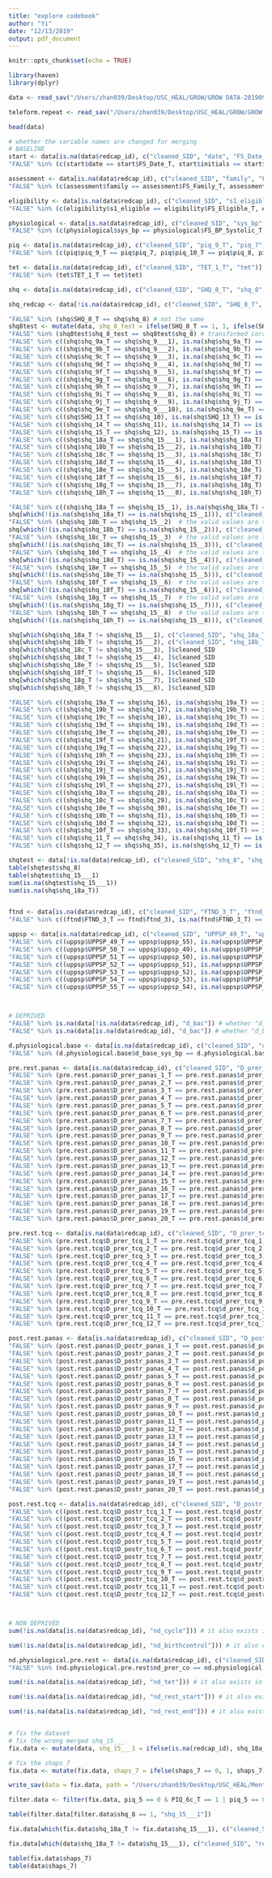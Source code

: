 ```yaml
---
title: "explore codebook"
author: "Yi"
date: "12/13/2019"
output: pdf_document
---
```


```r
knitr::opts_chunk$set(echo = TRUE)
```

```r
library(haven)
library(dplyr)
```

```r
data <- read_sav("/Users/zhan039/Desktop/USC_HEAL/GROW/GROW DATA-20190920T175512Z-001/GROW DATA/REDCap_wTeleform_Merged (scored + sorted)_06212018 (No 2nd survey) with DIFF.sav")

teleform.repeat <- read_sav("/Users/zhan039/Desktop/USC_HEAL/GROW/GROW DATA-20190920T175512Z-001/Yi/teleform_repeat.sav")

head(data)
```

```r
# whether the variable names are changed for merging
# BASELINE
start <- data[is.na(data$redcap_id), c("cleaned_SID", "date", "FS_Date_T", "initials", "BASE_SID_Initials_T") ]
"FALSE" %in% (c(start$date == start$FS_Date_T, start$initials == start$BASE_SID_Initials_T))

assessment <- data[is.na(data$redcap_id), c("cleaned_SID", "family", "FS_Family_T", "sub", "FS_Other_Tobacco_T", "meds", "FS_Meds_T", "cycle", "FS_Menstrual_T", "birthcontrol", "FS_Birth_Control_T", "co", "FS_CO_T", "bac", "FS_Breathalyzer_T") ]
"FALSE" %in% (c(assessment$family == assessment$FS_Family_T, assessment$sub == assessment$FS_Other_Tobacco_T, assessment$meds == assessment$FS_Meds_T, assessment$cycle == assessment$FS_Menstrual_T, assessment$birthcontrol == assessment$FS_Birth_Control_T, assessment$co == assessment$FS_CO_T, assessment$bac == assessment$FS_Breathalyzer_T))

eligibility <- data[is.na(data$redcap_id), c("cleaned_SID", "s1_eligible", "FS_Eligible_T", "s2_dep_rand", "FS_S2_Randomization_T", "s3_dep_rand", "FS_S3_Randomization_T")]
"FALSE" %in% (c(eligibility$s1_eligible == eligibility$FS_Eligible_T, eligibility$s2_dep_rand == eligibility$FS_S2_Randomization_T, eligibility$s3_dep_rand == eligibility$FS_S3_Randomization_T))

physiological <- data[is.na(data$redcap_id), c("cleaned_SID", "sys_bp", "FS_BP_Systolic_T", "dia_bp", "FS_BP_Diastolic_T", "hr", "FS_HR_T")]
"FALSE" %in% (c(physiological$sys_bp == physiological$FS_BP_Systolic_T, physiological$dia_bp == physiological$FS_BP_Diastolic_T, physiological$hr == physiological$FS_HR_T))

piq <- data[is.na(data$redcap_id), c("cleaned_SID", "piq_9_T", "piq_7", "piq_10_T", "piq_8", "piq_11_T", "piq_9", "piq_12_T", "piq_11", "piq_13_T", "piq_12", "piq_14_T", "piq_13", "piq_15_T", "piq_14", "piq_16_T", "piq_15", "piq_7a_T", "piq_16a", "piq_7b_T", "piq_16b", "piq_7c_T", "piq_16c", "piq_7d_T", "piq_16d")]
"FALSE" %in% (c(piq$piq_9_T == piq$piq_7, piq$piq_10_T == piq$piq_8, piq$piq_11_T == piq$piq_9, piq$piq_12_T == piq$piq_11, piq$piq_13_T == piq$piq_12, piq$piq_14_T == piq$piq_13, piq$piq_15_T == piq$piq_14, piq$piq_16_T == piq$piq_15, piq$piq_7a_T == piq$piq_16a, piq$piq_7b_T == piq$piq_16b, piq$piq_7c_T == piq$piq_16c, piq$piq_7d_T == piq$piq_16d))

tet <- data[is.na(data$redcap_id), c("cleaned_SID", "TET_1_T", "tet")]
"FALSE" %in% (tet$TET_1_T == tet$tet)

shq <- data[is.na(data$redcap_id), c("cleaned_SID", "SHQ_8_T", "shq_8", "shq_9a_T", "shq_9___1", "shq_9b_T", "shq_9___2", "shq_9c_T", "shq_9___3", "shq_9d_T", "shq_9___4",  "shq_9f_T", "shq_9___5", "shq_9g_T", "shq_9___6", "shq_9h_T", "shq_9___7", "shq_9i_T", "shq_9___8", "shq_9j_T", "shq_9___9", "shq_9e_T", "shq_9___10", "SHQ_13_T", "shq_10", "shq_14_T", "shq_11", "shq_15_T", "shq_12", "shq_18a_T", "shq_15___1", "shq_18b_T", "shq_15___2", "shq_18c_T", "shq_15___3", "shq_18d_T", "shq_15___4", "shq_18e_T", "shq_15___5", "shq_18f_T", "shq_15___6", "shq_18g_T", "shq_15___7", "shq_18h_T", "shq_15___8", "shq_15__1", "shq_15__2", "shq_15__3", "shq_15__4", "shq_15__5", "shq_15__6", "shq_15__7", "shq_15__8","shq_19a_T", "shq_16", "shq_19b_T", "shq_17", "shq_19c_T", "shq_18", "shq_19d_T", "shq_19", "shq_19e_T", "shq_20", "shq_19f_T", "shq_21", "shq_19g_T", "shq_22", "shq_19h_T", "shq_23", "shq_19i_T", "shq_24", "shq_19j_T", "shq_25", "shq_19k_T", "shq_26", "shq_19l_T", "shq_27", "shq_10a_T", "shq_28", "shq_10c_T", "shq_29", "shq_10e_T", "shq_30", "shq_10b_T", "shq_31", "shq_10d_T", "shq_32", "shq_10f_T", "shq_33", "shq_11_T", "shq_34", "shq_12_T", "shq_35")]

shq_redcap <- data[!is.na(data$redcap_id), c("cleaned_SID", "SHQ_8_T", "shq_8", "shq_9a_T", "shq_9___1", "shq_9b_T", "shq_9___2", "shq_9c_T", "shq_9___3", "shq_9d_T", "shq_9___4",  "shq_9f_T", "shq_9___5", "shq_9g_T", "shq_9___6", "shq_9h_T", "shq_9___7", "shq_9i_T", "shq_9___8", "shq_9j_T", "shq_9___9", "shq_9e_T", "shq_9___10", "SHQ_13_T", "shq_10", "shq_14_T", "shq_11", "shq_15_T", "shq_12", "shq_18a_T", "shq_15___1", "shq_18b_T", "shq_15___2", "shq_18c_T", "shq_15___3", "shq_18d_T", "shq_15___4", "shq_18e_T", "shq_15___5", "shq_18f_T", "shq_15___6", "shq_18g_T", "shq_15___7", "shq_18h_T", "shq_15___8", "shq_15__1", "shq_15__2", "shq_15__3", "shq_15__4", "shq_15__5", "shq_15__6", "shq_15__7", "shq_15__8","shq_19a_T", "shq_16", "shq_19b_T", "shq_17", "shq_19c_T", "shq_18", "shq_19d_T", "shq_19", "shq_19e_T", "shq_20", "shq_19f_T", "shq_21", "shq_19g_T", "shq_22", "shq_19h_T", "shq_23", "shq_19i_T", "shq_24", "shq_19j_T", "shq_25", "shq_19k_T", "shq_26", "shq_19l_T", "shq_27", "shq_10a_T", "shq_28", "shq_10c_T", "shq_29", "shq_10e_T", "shq_30", "shq_10b_T", "shq_31", "shq_10d_T", "shq_32", "shq_10f_T", "shq_33", "shq_11_T", "shq_34", "shq_12_T", "shq_35")]

"FALSE" %in% (shq$SHQ_8_T == shq$shq_8) # not the same
shq8test <- mutate(data, shq_8_test = ifelse(SHQ_8_T == 1, 1, ifelse(SHQ_8_T == 0, 2, NA)))
"FALSE" %in% (shq8test$shq_8_test == shq8test$shq_8) # transformed correctly
"FALSE" %in% c((shq$shq_9a_T == shq$shq_9___1), is.na(shq$shq_9a_T) == is.na(shq$shq_9___1))
"FALSE" %in% c((shq$shq_9b_T == shq$shq_9___2), is.na(shq$shq_9b_T) == is.na(shq$shq_9___2))
"FALSE" %in% c((shq$shq_9c_T == shq$shq_9___3), is.na(shq$shq_9c_T) == is.na(shq$shq_9___3))
"FALSE" %in% c((shq$shq_9d_T == shq$shq_9___4), is.na(shq$shq_9d_T) == is.na(shq$shq_9___4))
"FALSE" %in% c((shq$shq_9f_T == shq$shq_9___5), is.na(shq$shq_9f_T) == is.na(shq$shq_9___5))
"FALSE" %in% c((shq$shq_9g_T == shq$shq_9___6), is.na(shq$shq_9g_T) == is.na(shq$shq_9___6))
"FALSE" %in% c((shq$shq_9h_T == shq$shq_9___7), is.na(shq$shq_9h_T) == is.na(shq$shq_9___7))
"FALSE" %in% c((shq$shq_9i_T == shq$shq_9___8), is.na(shq$shq_9i_T) == is.na(shq$shq_9___8))
"FALSE" %in% c((shq$shq_9j_T == shq$shq_9___9), is.na(shq$shq_9j_T) == is.na(shq$shq_9___9))
"FALSE" %in% c((shq$shq_9e_T == shq$shq_9___10), is.na(shq$shq_9e_T) == is.na(shq$shq_9___10))
"FALSE" %in% c((shq$SHQ_13_T == shq$shq_10), is.na(shq$SHQ_13_T) == is.na(shq$shq_10))
"FALSE" %in% c((shq$shq_14_T == shq$shq_11), is.na(shq$shq_14_T) == is.na(shq$shq_11))
"FALSE" %in% c((shq$shq_15_T == shq$shq_12), is.na(shq$shq_15_T) == is.na(shq$shq_12))
"FALSE" %in% c((shq$shq_18a_T == shq$shq_15___1), is.na(shq$shq_18a_T) == is.na(shq$shq_15___1))
"FALSE" %in% c((shq$shq_18b_T == shq$shq_15___2), is.na(shq$shq_18b_T) == is.na(shq$shq_15___2))
"FALSE" %in% c((shq$shq_18c_T == shq$shq_15___3), is.na(shq$shq_18c_T) == is.na(shq$shq_15___3))
"FALSE" %in% c((shq$shq_18d_T == shq$shq_15___4), is.na(shq$shq_18d_T) == is.na(shq$shq_15___4))
"FALSE" %in% c((shq$shq_18e_T == shq$shq_15___5), is.na(shq$shq_18e_T) == is.na(shq$shq_15___5))
"FALSE" %in% c((shq$shq_18f_T == shq$shq_15___6), is.na(shq$shq_18f_T) == is.na(shq$shq_15___6))
"FALSE" %in% c((shq$shq_18g_T == shq$shq_15___7), is.na(shq$shq_18g_T) == is.na(shq$shq_15___7))
"FALSE" %in% c((shq$shq_18h_T == shq$shq_15___8), is.na(shq$shq_18h_T) == is.na(shq$shq_15___8))

"FALSE" %in% c((shq$shq_18a_T == shq$shq_15__1), is.na(shq$shq_18a_T) == is.na(shq$shq_15__1))  # the valid values are the same, while NAs are not
shq[which(!(is.na(shq$shq_18a_T) == is.na(shq$shq_15__1))), c("cleaned_SID", "shq_18a_T", "shq_15__1")]
"FALSE" %in% (shq$shq_18b_T == shq$shq_15__2)  # the valid values are the same, while NAs are not
shq[which(!(is.na(shq$shq_18b_T) == is.na(shq$shq_15__2))), c("cleaned_SID", "shq_18b_T", "shq_15__2")]
"FALSE" %in% (shq$shq_18c_T == shq$shq_15__3)  # the valid values are the same, while NAs are not
shq[which(!(is.na(shq$shq_18c_T) == is.na(shq$shq_15__3))), c("cleaned_SID", "shq_18c_T", "shq_15__3")]
"FALSE" %in% (shq$shq_18d_T == shq$shq_15__4)  # the valid values are the same, while NAs are not
shq[which(!(is.na(shq$shq_18d_T) == is.na(shq$shq_15__4))), c("cleaned_SID", "shq_18d_T", "shq_15__4")]
"FALSE" %in% (shq$shq_18e_T == shq$shq_15__5)  # the valid values are the same, while NAs are not
shq[which(!(is.na(shq$shq_18e_T) == is.na(shq$shq_15__5))), c("cleaned_SID", "shq_18e_T", "shq_15__5")]
"FALSE" %in% (shq$shq_18f_T == shq$shq_15__6)  # the valid values are the same, while NAs are not
shq[which(!(is.na(shq$shq_18f_T) == is.na(shq$shq_15__6))), c("cleaned_SID", "shq_18f_T", "shq_15__6")]
"FALSE" %in% (shq$shq_18g_T == shq$shq_15__7)  # the valid values are the same, while NAs are not
shq[which(!(is.na(shq$shq_18g_T) == is.na(shq$shq_15__7))), c("cleaned_SID", "shq_18g_T", "shq_15__7")]
"FALSE" %in% (shq$shq_18h_T == shq$shq_15__8)  # the valid values are the same, while NAs are not
shq[which(!(is.na(shq$shq_18h_T) == is.na(shq$shq_15__8))), c("cleaned_SID", "shq_18h_T", "shq_15__8")]

shq[which(shq$shq_18a_T != shq$shq_15___1), c("cleaned_SID", "shq_18a_T", "shq_15___1")]  # shq_18a_T are correct, while merged wrong 
shq[which(shq$shq_18b_T != shq$shq_15___2), c("cleaned_SID", "shq_18b_T", "shq_15__2","shq_15___2")]
shq[which(shq$shq_18c_T != shq$shq_15___3), ]$cleaned_SID
shq[which(shq$shq_18d_T != shq$shq_15___4), ]$cleaned_SID
shq[which(shq$shq_18e_T != shq$shq_15___5), ]$cleaned_SID
shq[which(shq$shq_18f_T != shq$shq_15___6), ]$cleaned_SID
shq[which(shq$shq_18g_T != shq$shq_15___7), ]$cleaned_SID
shq[which(shq$shq_18h_T != shq$shq_15___8), ]$cleaned_SID

"FALSE" %in% c((shq$shq_19a_T == shq$shq_16), is.na(shq$shq_19a_T) == is.na(shq$shq_16))
"FALSE" %in% c((shq$shq_19b_T == shq$shq_17), is.na(shq$shq_19b_T) == is.na(shq$shq_17))
"FALSE" %in% c((shq$shq_19c_T == shq$shq_18), is.na(shq$shq_19c_T) == is.na(shq$shq_18))
"FALSE" %in% c((shq$shq_19d_T == shq$shq_19), is.na(shq$shq_19d_T) == is.na(shq$shq_19))
"FALSE" %in% c((shq$shq_19e_T == shq$shq_20), is.na(shq$shq_19e_T) == is.na(shq$shq_20))
"FALSE" %in% c((shq$shq_19f_T == shq$shq_21), is.na(shq$shq_19f_T) == is.na(shq$shq_21))
"FALSE" %in% c((shq$shq_19g_T == shq$shq_22), is.na(shq$shq_19g_T) == is.na(shq$shq_22))
"FALSE" %in% c((shq$shq_19h_T == shq$shq_23), is.na(shq$shq_19h_T) == is.na(shq$shq_23))
"FALSE" %in% c((shq$shq_19i_T == shq$shq_24), is.na(shq$shq_19i_T) == is.na(shq$shq_24))
"FALSE" %in% c((shq$shq_19j_T == shq$shq_25), is.na(shq$shq_19j_T) == is.na(shq$shq_25))
"FALSE" %in% c((shq$shq_19k_T == shq$shq_26), is.na(shq$shq_19k_T) == is.na(shq$shq_26))
"FALSE" %in% c((shq$shq_19l_T == shq$shq_27), is.na(shq$shq_19l_T) == is.na(shq$shq_27))
"FALSE" %in% c((shq$shq_10a_T == shq$shq_28), is.na(shq$shq_10a_T) == is.na(shq$shq_28))
"FALSE" %in% c((shq$shq_10c_T == shq$shq_29), is.na(shq$shq_10c_T) == is.na(shq$shq_29))
"FALSE" %in% c((shq$shq_10e_T == shq$shq_30), is.na(shq$shq_10e_T) == is.na(shq$shq_30))
"FALSE" %in% c((shq$shq_10b_T == shq$shq_31), is.na(shq$shq_10b_T) == is.na(shq$shq_31))
"FALSE" %in% c((shq$shq_10d_T == shq$shq_32), is.na(shq$shq_10d_T) == is.na(shq$shq_32))
"FALSE" %in% c((shq$shq_10f_T == shq$shq_33), is.na(shq$shq_10f_T) == is.na(shq$shq_33))
"FALSE" %in% c((shq$shq_11_T == shq$shq_34), is.na(shq$shq_11_T) == is.na(shq$shq_34))
"FALSE" %in% c((shq$shq_12_T == shq$shq_35), is.na(shq$shq_12_T) == is.na(shq$shq_35))

shqtest <- data[!is.na(data$redcap_id), c("cleaned_SID", "shq_8", "shq_15___1")]
table(shqtest$shq_8)
table(shqtest$shq_15___1)
sum(is.na(shqtest$shq_15___1))
sum(is.na(shq$shq_18a_T))


ftnd <- data[is.na(data$redcap_id), c("cleaned_SID", "FTND_3_T", "ftnd_3")]
"FALSE" %in% c((ftnd$FTND_3_T == ftnd$ftnd_3), is.na(ftnd$FTND_3_T) == is.na(ftnd$ftnd_3))

uppsp <- data[is.na(data$redcap_id), c("cleaned_SID", "UPPSP_49_T", "uppsp_49", "UPPSP_50_T", "uppsp_50", "UPPSP_51_T", "uppsp_51", "UPPSP_52_T", "uppsp_52", "UPPSP_53_T", "uppsp_53", "UPPSP_54_T", "uppsp_54", "UPPSP_55_T", "uppsp_55")]
"FALSE" %in% c((uppsp$UPPSP_49_T == uppsp$uppsp_55), is.na(uppsp$UPPSP_49_T) == is.na(uppsp$uppsp_55))
"FALSE" %in% c((uppsp$UPPSP_50_T == uppsp$uppsp_49), is.na(uppsp$UPPSP_50_T) == is.na(uppsp$uppsp_49))
"FALSE" %in% c((uppsp$UPPSP_51_T == uppsp$uppsp_50), is.na(uppsp$UPPSP_51_T) == is.na(uppsp$uppsp_50))
"FALSE" %in% c((uppsp$UPPSP_52_T == uppsp$uppsp_51), is.na(uppsp$UPPSP_52_T) == is.na(uppsp$uppsp_51))
"FALSE" %in% c((uppsp$UPPSP_53_T == uppsp$uppsp_52), is.na(uppsp$UPPSP_53_T) == is.na(uppsp$uppsp_52))
"FALSE" %in% c((uppsp$UPPSP_54_T == uppsp$uppsp_53), is.na(uppsp$UPPSP_54_T) == is.na(uppsp$uppsp_53))
"FALSE" %in% c((uppsp$UPPSP_55_T == uppsp$uppsp_54), is.na(uppsp$UPPSP_55_T) == is.na(uppsp$uppsp_54))



# DEPRIVED
"FALSE" %in% is.na(data[!is.na(data$redcap_id), "d_bac"]) # whether "d_bac" exist in the redcap
"FALSE" %in% is.na(data[is.na(data$redcap_id), "d_bac"]) # whether "d_bac" exist in the teleform

d.physiological.base <- data[is.na(data$redcap_id), c("cleaned_SID", "d_base_sys_bp", "D_FS_BP_Systolic_PostQ")]
"FALSE" %in% (d.physiological.base$d_base_sys_bp == d.physiological.base$D_FS_BP_Systolic_PostQ) # they are not the same!!!

pre.rest.panas <- data[is.na(data$redcap_id), c("cleaned_SID", "D_prer_panas_1_T", "D_prer_panas_2_T", "D_prer_panas_3_T", "D_prer_panas_4_T", "D_prer_panas_5_T", "D_prer_panas_6_T", "D_prer_panas_7_T", "D_prer_panas_8_T", "D_prer_panas_9_T", "D_prer_panas_10_T", "D_prer_panas_11_T", "D_prer_panas_12_T", "D_prer_panas_13_T", "D_prer_panas_14_T", "D_prer_panas_15_T", "D_prer_panas_16_T", "D_prer_panas_17_T", "D_prer_panas_18_T", "D_prer_panas_19_T", "D_prer_panas_20_T", "d_prer_panas_1", "d_prer_panas_2", "d_prer_panas_3", "d_prer_panas_4", "d_prer_panas_5", "d_prer_panas_6", "d_prer_panas_7", "d_prer_panas_8", "d_prer_panas_9", "d_prer_panas_10", "d_prer_panas_11", "d_prer_panas_12", "d_prer_panas_13", "d_prer_panas_14", "d_prer_panas_15", "d_prer_panas_16", "d_prer_panas_17", "d_prer_panas_18", "d_prer_panas_19", "d_prer_panas_20")]
"FALSE" %in% (pre.rest.panas$D_prer_panas_1_T == pre.rest.panas$d_prer_panas_1)
"FALSE" %in% (pre.rest.panas$D_prer_panas_2_T == pre.rest.panas$d_prer_panas_2)
"FALSE" %in% (pre.rest.panas$D_prer_panas_3_T == pre.rest.panas$d_prer_panas_3)
"FALSE" %in% (pre.rest.panas$D_prer_panas_4_T == pre.rest.panas$d_prer_panas_4)
"FALSE" %in% (pre.rest.panas$D_prer_panas_5_T == pre.rest.panas$d_prer_panas_5)
"FALSE" %in% (pre.rest.panas$D_prer_panas_6_T == pre.rest.panas$d_prer_panas_6)
"FALSE" %in% (pre.rest.panas$D_prer_panas_7_T == pre.rest.panas$d_prer_panas_7)
"FALSE" %in% (pre.rest.panas$D_prer_panas_8_T == pre.rest.panas$d_prer_panas_8)
"FALSE" %in% (pre.rest.panas$D_prer_panas_9_T == pre.rest.panas$d_prer_panas_9)
"FALSE" %in% (pre.rest.panas$D_prer_panas_10_T == pre.rest.panas$d_prer_panas_10)
"FALSE" %in% (pre.rest.panas$D_prer_panas_11_T == pre.rest.panas$d_prer_panas_11)
"FALSE" %in% (pre.rest.panas$D_prer_panas_12_T == pre.rest.panas$d_prer_panas_12)
"FALSE" %in% (pre.rest.panas$D_prer_panas_13_T == pre.rest.panas$d_prer_panas_13)
"FALSE" %in% (pre.rest.panas$D_prer_panas_14_T == pre.rest.panas$d_prer_panas_14)
"FALSE" %in% (pre.rest.panas$D_prer_panas_15_T == pre.rest.panas$d_prer_panas_15)
"FALSE" %in% (pre.rest.panas$D_prer_panas_16_T == pre.rest.panas$d_prer_panas_16)
"FALSE" %in% (pre.rest.panas$D_prer_panas_17_T == pre.rest.panas$d_prer_panas_17)
"FALSE" %in% (pre.rest.panas$D_prer_panas_18_T == pre.rest.panas$d_prer_panas_18)
"FALSE" %in% (pre.rest.panas$D_prer_panas_19_T == pre.rest.panas$d_prer_panas_19)
"FALSE" %in% (pre.rest.panas$D_prer_panas_20_T == pre.rest.panas$d_prer_panas_20)

pre.rest.tcq <- data[is.na(data$redcap_id), c("cleaned_SID", "D_prer_tcq_1_T", "D_prer_tcq_2_T", "D_prer_tcq_3_T", "D_prer_tcq_4_T", "D_prer_tcq_5_T", "D_prer_tcq_6_T", "D_prer_tcq_7_T", "D_prer_tcq_8_T", "D_prer_tcq_9_T", "D_prer_tcq_10_T", "D_prer_tcq_11_T", "D_prer_tcq_12_T", "d_prer_tcq_1", "d_prer_tcq_2", "d_prer_tcq_3", "d_prer_tcq_4", "d_prer_tcq_5", "d_prer_tcq_6", "d_prer_tcq_7", "d_prer_tcq_8", "d_prer_tcq_9", "d_prer_tcq_10", "d_prer_tcq_11", "d_prer_tcq_12")]
"FALSE" %in% (pre.rest.tcq$D_prer_tcq_1_T == pre.rest.tcq$d_prer_tcq_1)
"FALSE" %in% (pre.rest.tcq$D_prer_tcq_2_T == pre.rest.tcq$d_prer_tcq_2)
"FALSE" %in% (pre.rest.tcq$D_prer_tcq_3_T == pre.rest.tcq$d_prer_tcq_3)
"FALSE" %in% (pre.rest.tcq$D_prer_tcq_4_T == pre.rest.tcq$d_prer_tcq_4)
"FALSE" %in% (pre.rest.tcq$D_prer_tcq_5_T == pre.rest.tcq$d_prer_tcq_5)
"FALSE" %in% (pre.rest.tcq$D_prer_tcq_6_T == pre.rest.tcq$d_prer_tcq_6)
"FALSE" %in% (pre.rest.tcq$D_prer_tcq_7_T == pre.rest.tcq$d_prer_tcq_7)
"FALSE" %in% (pre.rest.tcq$D_prer_tcq_8_T == pre.rest.tcq$d_prer_tcq_8)
"FALSE" %in% (pre.rest.tcq$D_prer_tcq_9_T == pre.rest.tcq$d_prer_tcq_9)
"FALSE" %in% (pre.rest.tcq$D_prer_tcq_10_T == pre.rest.tcq$d_prer_tcq_10)
"FALSE" %in% (pre.rest.tcq$D_prer_tcq_11_T == pre.rest.tcq$d_prer_tcq_11)
"FALSE" %in% (pre.rest.tcq$D_prer_tcq_12_T == pre.rest.tcq$d_prer_tcq_12)

post.rest.panas <- data[is.na(data$redcap_id), c("cleaned_SID", "D_postr_panas_1_T", "D_postr_panas_2_T", "D_postr_panas_3_T", "D_postr_panas_4_T", "D_postr_panas_5_T", "D_postr_panas_6_T", "D_postr_panas_7_T", "D_postr_panas_8_T", "D_postr_panas_9_T", "D_postr_panas_10_T", "D_postr_panas_11_T", "D_postr_panas_12_T", "D_postr_panas_13_T", "D_postr_panas_14_T", "D_postr_panas_15_T", "D_postr_panas_16_T", "D_postr_panas_17_T", "D_postr_panas_18_T", "D_postr_panas_19_T", "D_postr_panas_20_T", "d_postr_panas_1", "d_postr_panas_2", "d_postr_panas_3", "d_postr_panas_4", "d_postr_panas_5", "d_postr_panas_6", "d_postr_panas_7", "d_postr_panas_8", "d_postr_panas_9", "d_postr_panas_10", "d_postr_panas_11", "d_postr_panas_12", "d_postr_panas_13", "d_postr_panas_14", "d_postr_panas_15", "d_postr_panas_16", "d_postr_panas_17", "d_postr_panas_18", "d_postr_panas_19", "d_postr_panas_20")]
"FALSE" %in% (post.rest.panas$D_postr_panas_1_T == post.rest.panas$d_postr_panas_1)
"FALSE" %in% (post.rest.panas$D_postr_panas_2_T == post.rest.panas$d_postr_panas_2)
"FALSE" %in% (post.rest.panas$D_postr_panas_3_T == post.rest.panas$d_postr_panas_3)
"FALSE" %in% (post.rest.panas$D_postr_panas_4_T == post.rest.panas$d_postr_panas_4)
"FALSE" %in% (post.rest.panas$D_postr_panas_5_T == post.rest.panas$d_postr_panas_5)
"FALSE" %in% (post.rest.panas$D_postr_panas_6_T == post.rest.panas$d_postr_panas_6)
"FALSE" %in% (post.rest.panas$D_postr_panas_7_T == post.rest.panas$d_postr_panas_7)
"FALSE" %in% (post.rest.panas$D_postr_panas_8_T == post.rest.panas$d_postr_panas_8)
"FALSE" %in% (post.rest.panas$D_postr_panas_9_T == post.rest.panas$d_postr_panas_9)
"FALSE" %in% (post.rest.panas$D_postr_panas_10_T == post.rest.panas$d_postr_panas_10)
"FALSE" %in% (post.rest.panas$D_postr_panas_11_T == post.rest.panas$d_postr_panas_11)
"FALSE" %in% (post.rest.panas$D_postr_panas_12_T == post.rest.panas$d_postr_panas_12)
"FALSE" %in% (post.rest.panas$D_postr_panas_13_T == post.rest.panas$d_postr_panas_13)
"FALSE" %in% (post.rest.panas$D_postr_panas_14_T == post.rest.panas$d_postr_panas_14)
"FALSE" %in% (post.rest.panas$D_postr_panas_15_T == post.rest.panas$d_postr_panas_15)
"FALSE" %in% (post.rest.panas$D_postr_panas_16_T == post.rest.panas$d_postr_panas_16)
"FALSE" %in% (post.rest.panas$D_postr_panas_17_T == post.rest.panas$d_postr_panas_17)
"FALSE" %in% (post.rest.panas$D_postr_panas_18_T == post.rest.panas$d_postr_panas_18)
"FALSE" %in% (post.rest.panas$D_postr_panas_19_T == post.rest.panas$d_postr_panas_19)
"FALSE" %in% (post.rest.panas$D_postr_panas_20_T == post.rest.panas$d_postr_panas_20)

post.rest.tcq <- data[is.na(data$redcap_id), c("cleaned_SID", "D_postr_tcq_1_T", "D_postr_tcq_2_T", "D_postr_tcq_3_T", "D_postr_tcq_4_T", "D_postr_tcq_5_T", "D_postr_tcq_6_T", "D_postr_tcq_7_T", "D_postr_tcq_8_T", "D_postr_tcq_9_T", "D_postr_tcq_10_T", "D_postr_tcq_11_T", "D_postr_tcq_12_T", "d_postr_tcq_1", "d_postr_tcq_2", "d_postr_tcq_3", "d_postr_tcq_4", "d_postr_tcq_5", "d_postr_tcq_6", "d_postr_tcq_7", "d_postr_tcq_8", "d_postr_tcq_9", "d_postr_tcq_10", "d_postr_tcq_11", "d_postr_tcq_12")]
"FALSE" %in% c((post.rest.tcq$D_postr_tcq_1_T == post.rest.tcq$d_postr_tcq_1), is.na(post.rest.tcq$D_postr_tcq_1_T) == is.na(post.rest.tcq$d_postr_tcq_1))
"FALSE" %in% c((post.rest.tcq$D_postr_tcq_2_T == post.rest.tcq$d_postr_tcq_2), is.na(post.rest.tcq$D_postr_tcq_2_T) == is.na(post.rest.tcq$d_postr_tcq_2))
"FALSE" %in% c((post.rest.tcq$D_postr_tcq_3_T == post.rest.tcq$d_postr_tcq_3), is.na(post.rest.tcq$D_postr_tcq_3_T) == is.na(post.rest.tcq$d_postr_tcq_3))
"FALSE" %in% c((post.rest.tcq$D_postr_tcq_4_T == post.rest.tcq$d_postr_tcq_4), is.na(post.rest.tcq$D_postr_tcq_4_T) == is.na(post.rest.tcq$d_postr_tcq_4))
"FALSE" %in% c((post.rest.tcq$D_postr_tcq_5_T == post.rest.tcq$d_postr_tcq_5), is.na(post.rest.tcq$D_postr_tcq_5_T) == is.na(post.rest.tcq$d_postr_tcq_5))
"FALSE" %in% c((post.rest.tcq$D_postr_tcq_6_T == post.rest.tcq$d_postr_tcq_6), is.na(post.rest.tcq$D_postr_tcq_6_T) == is.na(post.rest.tcq$d_postr_tcq_6))
"FALSE" %in% c((post.rest.tcq$D_postr_tcq_7_T == post.rest.tcq$d_postr_tcq_7), is.na(post.rest.tcq$D_postr_tcq_7_T) == is.na(post.rest.tcq$d_postr_tcq_7))
"FALSE" %in% c((post.rest.tcq$D_postr_tcq_8_T == post.rest.tcq$d_postr_tcq_8), is.na(post.rest.tcq$D_postr_tcq_8_T) == is.na(post.rest.tcq$d_postr_tcq_8))
"FALSE" %in% c((post.rest.tcq$D_postr_tcq_9_T == post.rest.tcq$d_postr_tcq_9), is.na(post.rest.tcq$D_postr_tcq_9_T) == is.na(post.rest.tcq$d_postr_tcq_9))
"FALSE" %in% c((post.rest.tcq$D_postr_tcq_10_T == post.rest.tcq$d_postr_tcq_10), is.na(post.rest.tcq$D_postr_tcq_10_T) == is.na(post.rest.tcq$d_postr_tcq_10))
"FALSE" %in% c((post.rest.tcq$D_postr_tcq_11_T == post.rest.tcq$d_postr_tcq_11), is.na(post.rest.tcq$D_postr_tcq_11_T) == is.na(post.rest.tcq$d_postr_tcq_11))
"FALSE" %in% c((post.rest.tcq$D_postr_tcq_12_T == post.rest.tcq$d_postr_tcq_12), is.na(post.rest.tcq$D_postr_tcq_12_T) == is.na(post.rest.tcq$d_postr_tcq_12))



# NON DEPRIVED
sum(!is.na(data[is.na(data$redcap_id), "nd_cycle"])) # it also exists in the teleform

sum(!is.na(data[is.na(data$redcap_id), "nd_birthcontrol"])) # it also exists in the teleform

nd.physiological.pre.rest <- data[is.na(data$redcap_id), c("cleaned_SID", "nd_prer_co", "ND_FS_CO_PreR")]
"FALSE" %in% (nd.physiological.pre.rest$nd_prer_co == nd.physiological.pre.rest$ND_FS_CO_PreR)  # they are not the same

sum(!is.na(data[is.na(data$redcap_id), "nd_tet"])) # it also exists in the teleform

sum(!is.na(data[is.na(data$redcap_id), "nd_rest_start"])) # it also exists in the teleform

sum(!is.na(data[is.na(data$redcap_id), "nd_rest_end"])) # it also exists in the teleform



```

```r
# fix the dataset
# fix the wrong merged shq_15___
fix.data <- mutate(data, shq_15___1 = ifelse(is.na(redcap_id), shq_18a_T, shq_15___1), shq_15___2 = ifelse(is.na(redcap_id), shq_18b_T, shq_15___2), shq_15___3 = ifelse(is.na(redcap_id), shq_18c_T, shq_15___3), shq_15___4 = ifelse(is.na(redcap_id), shq_18d_T, shq_15___4), shq_15___5 = ifelse(is.na(redcap_id), shq_18e_T, shq_15___5), shq_15___6 = ifelse(is.na(redcap_id), shq_18f_T, shq_15___6), shq_15___7 = ifelse(is.na(redcap_id), shq_18g_T, shq_15___7), shq_15___8 = ifelse(is.na(redcap_id), shq_18h_T, shq_15___8))

# fix the shaps_7
fix.data <- mutate(fix.data, shaps_7 = ifelse(shaps_7 == 0, 1, shaps_7))

write_sav(data = fix.data, path = "/Users/zhan039/Desktop/USC_HEAL/Menthol/fix_grow_data.sav")
```

```r
filter.data <- filter(fix.data, piq_5 == 0 & PIQ_6c_T == 1 | piq_5 == 0 & piq_6___3 == 1)

table(filter.data[filter.data$shq_8 == 1, "shq_15___1"])

fix.data[which(fix.data$shq_18a_T != fix.data$shq_15___1), c("cleaned_SID", "redcap_id", "shq_18a_T", "shq_15___1")]

fix.data[which(data$shq_18a_T != data$shq_15___1), c("cleaned_SID", "redcap_id", "shq_18a_T", "shq_15___1")]

table(fix.data$shaps_7)
table(data$shaps_7)
```

